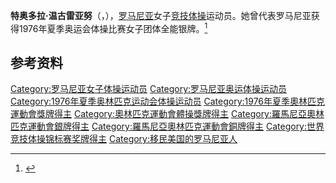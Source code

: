 {{NoteTA|G1=Sports}}
'''特奥多拉·温古雷亚努'''（{{lang-ro|Teodora Ungureanu}}，{{bd|1960年|11月13日||}}），[[罗马尼亚|罗马尼亚]]女子[[竞技体操|竞技体操]]运动员。她曾代表罗马尼亚获得1976年夏季奥运会体操比赛女子团体全能银牌。<ref>{{Cite web|title=Teodora UNGUREANU|url=https://www.olympic.org/teodora-ungureanu|accessdate=2021-04-02|work=International Olympic Committee|archive-date=2017-03-27|archive-url=https://web.archive.org/web/20170327131816/https://www.olympic.org/teodora-ungureanu|dead-url=no}}</ref>

== 参考资料 ==
{{reflist}}

{{Authority control}}
{{DEFAULTSORT:Ungureanu, Teodora}}
[[Category:罗马尼亚女子体操运动员|Category:罗马尼亚女子体操运动员]]
[[Category:罗马尼亚奥运体操运动员|Category:罗马尼亚奥运体操运动员]]
[[Category:1976年夏季奥林匹克运动会体操运动员|Category:1976年夏季奥林匹克运动会体操运动员]]
[[Category:1976年夏季奧林匹克運動會獎牌得主|Category:1976年夏季奧林匹克運動會獎牌得主]]
[[Category:奧林匹克運動會體操獎牌得主|Category:奧林匹克運動會體操獎牌得主]]
[[Category:羅馬尼亞奧林匹克運動會銀牌得主|Category:羅馬尼亞奧林匹克運動會銀牌得主]]
[[Category:羅馬尼亞奧林匹克運動會銅牌得主|Category:羅馬尼亞奧林匹克運動會銅牌得主]]
[[Category:世界竞技体操锦标赛奖牌得主|Category:世界竞技体操锦标赛奖牌得主]]
[[Category:移民美国的罗马尼亚人|Category:移民美国的罗马尼亚人]]